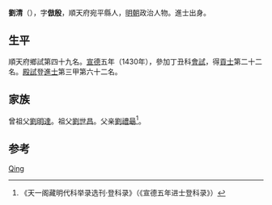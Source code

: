{{Otheruses|other=名为刘清的其他人物|刘清}}

'''劉清'''（{{bd|1402年||？}}），字'''倣殷'''，順天府宛平縣人，[[明朝|明朝]]政治人物。進士出身。

== 生平 ==
順天府鄉試第四十九名。[[宣德|宣德]]五年（1430年），參加丁丑科[[會試|會試]]，得[[貢士|貢士]]第二十二名。[[殿試|殿試]]登[[進士|進士]]第三甲第六十二名。

== 家族 ==
曾祖父[[劉明達|劉明達]]。祖父[[劉世昌|劉世昌]]。父亲[[劉禮朂|劉禮朂]]<ref>《天一阁藏明代科举录选刊·登科录》（《宣德五年进士登科录》）</ref>。

== 参考 ==
{{reflist}}

{{明朝人物小作品}}
{{宣德五年庚戌科殿試金榜}}

{{Authority control}}
{{DEFAULTSORT:Liu刘}}
[[Category:刘姓|Qing]]